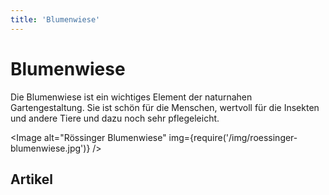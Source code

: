 ```yaml
---
title: 'Blumenwiese'
---
```




# Blumenwiese

Die Blumenwiese ist ein wichtiges Element der naturnahen Gartengestaltung. Sie
ist schön für die Menschen, wertvoll für die Insekten und andere Tiere und dazu
noch sehr pflegeleicht.

<Image
  alt="Rössinger Blumenwiese"
  img={require('/img/roessinger-blumenwiese.jpg')}
/>

## Artikel

<DocCardList />
